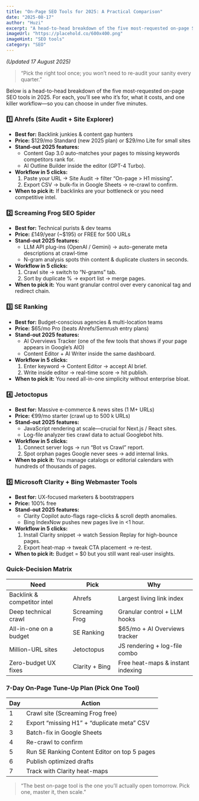 ```yaml
---
title: "On-Page SEO Tools for 2025: A Practical Comparison"
date: "2025-08-17"
author: "Huzi"
excerpt: "A head-to-head breakdown of the five most-requested on-page SEO tools in 2025, helping you choose the right one in under five minutes."
imageUrl: "https://placehold.co/600x400.png"
imageHint: "SEO tools"
category: "SEO"
---
```


*(Updated 17 August 2025)*

> “Pick the right tool once; you won’t need to re-audit your sanity every quarter.”

Below is a head-to-head breakdown of the five most-requested on-page SEO tools in 2025. For each, you’ll see who it’s for, what it costs, and one killer workflow—so you can choose in under five minutes.

### 1️⃣ Ahrefs (Site Audit + Site Explorer)

- **Best for:** Backlink junkies & content gap hunters
- **Price:** $129/mo Standard (new 2025 plan) or $29/mo Lite for small sites
- **Stand-out 2025 features:**
    - Content Gap 3.0 auto-matches your pages to missing keywords competitors rank for.
    - AI Outline Builder inside the editor (GPT-4 Turbo).
- **Workflow in 5 clicks:**
    1. Paste your URL → Site Audit → filter “On-page > H1 missing”.
    2. Export CSV → bulk-fix in Google Sheets → re-crawl to confirm.
- **When to pick it:** If backlinks are your bottleneck or you need competitive intel.

### 2️⃣ Screaming Frog SEO Spider

- **Best for:** Technical purists & dev teams
- **Price:** £149/year (~$195) or FREE for 500 URLs
- **Stand-out 2025 features:**
    - LLM API plug-ins (OpenAI / Gemini) → auto-generate meta descriptions at crawl-time
    - N-gram analysis spots thin content & duplicate clusters in seconds.
- **Workflow in 5 clicks:**
    1. Crawl site → switch to “N-grams” tab.
    2. Sort by duplicate % → export list → merge pages.
- **When to pick it:** You want granular control over every canonical tag and redirect chain.

### 3️⃣ SE Ranking

- **Best for:** Budget-conscious agencies & multi-location teams
- **Price:** $65/mo Pro (beats Ahrefs/Semrush entry plans)
- **Stand-out 2025 features:**
    - AI Overviews Tracker (one of the few tools that shows if your page appears in Google’s AIO)
    - Content Editor + AI Writer inside the same dashboard.
- **Workflow in 5 clicks:**
    1. Enter keyword → Content Editor → accept AI brief.
    2. Write inside editor → real-time score → hit publish.
- **When to pick it:** You need all-in-one simplicity without enterprise bloat.

### 4️⃣ Jetoctopus

- **Best for:** Massive e-commerce & news sites (1 M+ URLs)
- **Price:** €99/mo starter (crawl up to 500 k URLs)
- **Stand-out 2025 features:**
    - JavaScript rendering at scale—crucial for Next.js / React sites.
    - Log-file analyzer ties crawl data to actual Googlebot hits.
- **Workflow in 5 clicks:**
    1. Connect server logs → run “Bot vs Crawl” report.
    2. Spot orphan pages Google never sees → add internal links.
- **When to pick it:** You manage catalogs or editorial calendars with hundreds of thousands of pages.

### 5️⃣ Microsoft Clarity + Bing Webmaster Tools

- **Best for:** UX-focused marketers & bootstrappers
- **Price:** 100% free
- **Stand-out 2025 features:**
    - Clarity Copilot auto-flags rage-clicks & scroll depth anomalies.
    - Bing IndexNow pushes new pages live in <1 hour.
- **Workflow in 5 clicks:**
    1. Install Clarity snippet → watch Session Replay for high-bounce pages.
    2. Export heat-map → tweak CTA placement → re-test.
- **When to pick it:** Budget = $0 but you still want real-user insights.

### Quick-Decision Matrix

| Need                        | Pick                | Why                                       |
| --------------------------- | ------------------- | ----------------------------------------- |
| Backlink & competitor intel | Ahrefs              | Largest living link index                 |
| Deep technical crawl        | Screaming Frog      | Granular control + LLM hooks              |
| All-in-one on a budget      | SE Ranking          | $65/mo + AI Overviews tracker             |
| Million-URL sites           | Jetoctopus          | JS rendering + log-file combo             |
| Zero-budget UX fixes        | Clarity + Bing      | Free heat-maps & instant indexing         |

### 7-Day On-Page Tune-Up Plan (Pick One Tool)

| Day | Action                                           |
| --- | ------------------------------------------------ |
| 1   | Crawl site (Screaming Frog free)                 |
| 2   | Export “missing H1” + “duplicate meta” CSV       |
| 3   | Batch-fix in Google Sheets                       |
| 4   | Re-crawl to confirm                              |
| 5   | Run SE Ranking Content Editor on top 5 pages     |
| 6   | Publish optimized drafts                         |
| 7   | Track with Clarity heat-maps                     |

> “The best on-page tool is the one you’ll actually open tomorrow. Pick one, master it, then scale.”